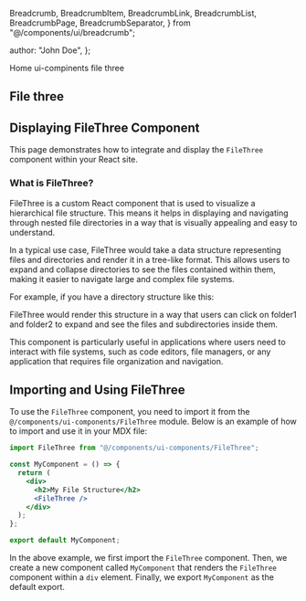   Breadcrumb,
  BreadcrumbItem,
  BreadcrumbLink,
  BreadcrumbList,
  BreadcrumbPage,
  BreadcrumbSeparator,
} from "@/components/ui/breadcrumb";

  author: "John Doe",
};

<main className="flex text-neutral-900  dark:text-emerald-100 flex-col justify-between sm:px-24 px-8   pt-32">
<section className="border-slate-100 border  rounded-3xl overflow-hidden  mb-16 w-full sm:w-full justify-items-start text-neutral-900 bg-clip-padding backdrop-filter backdrop-blur-xl bg-slate-400 dark:bg-emerald-900 bg-opacity-60 dark:bg-opacity-40 dark:border-neutral-950">

<Breadcrumb className="mx-8">
  <BreadcrumbList className=" text-neutral-900 dark:text-emerald-100 m-4">
    <BreadcrumbItem>
      <BreadcrumbPage className="hover:text-neutral-400">
        <Link href="/">Home</Link>
      </BreadcrumbPage>
    </BreadcrumbItem>
    <BreadcrumbSeparator />
    <BreadcrumbItem>
      <BreadcrumbPage className="hover:text-neutral-400">
        <Link href="/ui-components">ui-compinents</Link>
      </BreadcrumbPage>
    </BreadcrumbItem>
    <BreadcrumbSeparator />
    <BreadcrumbItem>
      <BreadcrumbPage>file three</BreadcrumbPage>
    </BreadcrumbItem>
  </BreadcrumbList>
</Breadcrumb>
<h1 className="text-2xl p-4  dark:text-emerald-100 ">File three</h1>

<div
  className="px-8 pb-8 w-full  dark:text-emerald-100 "
>

<h2 className="font-bold text-xl py-4">Displaying FileThree Component</h2>

This page demonstrates how to integrate and display the `FileThree` component within your React site.

<div className="my-4">
  <FileThree />
</div>

<h3 className="font-bold text-lg py-4">What is FileThree?</h3>

FileThree is a custom React component that is used to visualize a hierarchical file structure. This means it helps in displaying and navigating through nested file directories in a way that is visually appealing and easy to understand.

In a typical use case, FileThree would take a data structure representing files and directories and render it in a tree-like format. This allows users to expand and collapse directories to see the files contained within them, making it easier to navigate large and complex file systems.

For example, if you have a directory structure like this:

FileThree would render this structure in a way that users can click on folder1 and folder2 to expand and see the files and subdirectories inside them.

This component is particularly useful in applications where users need to interact with file systems, such as code editors, file managers, or any application that requires file organization and navigation.

<h2 className="font-bold text-xl py-4">Importing and Using FileThree</h2>

To use the `FileThree` component, you need to import it from the `@/components/ui-components/FileThree` module. Below is an example of how to import and use it in your MDX file:

<div className="bg-neutral-600/40 text-red-500 rounded-2xl mx-4 p-4" style={{background: "rgb(82 82 82 / 0.2)", margin: ".5rem"}}>

```jsx
import FileThree from "@/components/ui-components/FileThree";

const MyComponent = () => {
  return (
    <div>
      <h2>My File Structure</h2>
      <FileThree />
    </div>
  );
};

export default MyComponent;
```

</div>

In the above example, we first import the `FileThree` component. Then, we create a new component called `MyComponent` that renders the `FileThree` component within a `div` element. Finally, we export `MyComponent` as the default export.

</div>

</section>
</main>
